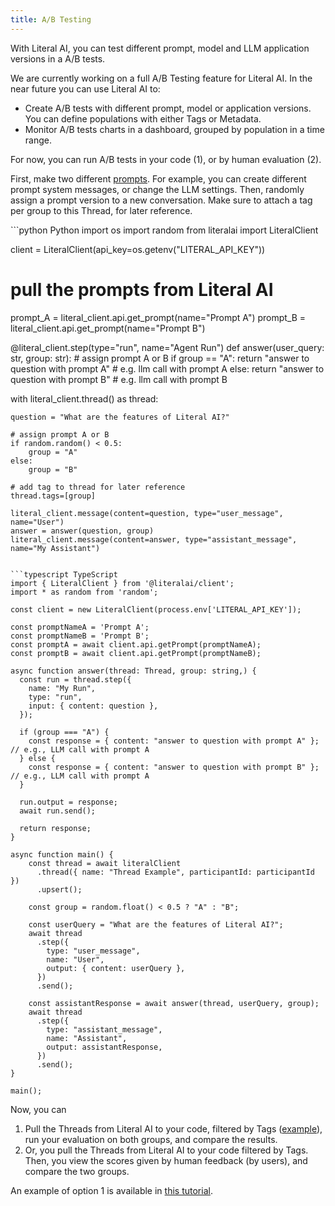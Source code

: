 ```yaml
---
title: A/B Testing
---
```


With Literal AI, you can test different prompt, model and LLM application versions in a A/B tests. 

We are currently working on a full A/B Testing feature for Literal AI. In the near future you can use Literal AI to: 

* Create A/B tests with different prompt, model or application versions. You can define populations with either Tags or Metadata.
* Monitor A/B tests charts in a dashboard, grouped by population in a time range.

For now, you can run A/B tests in your code (1), or by human evaluation (2).

First, make two different [prompts](/concepts/prompt/overview). For example, you can create different prompt system messages, or change the LLM settings. Then, randomly assign a prompt version to a new conversation. Make sure to attach a tag per group to this Thread, for later reference.

<CodeGroup>
```python Python
import os
import random
from literalai import LiteralClient

client = LiteralClient(api_key=os.getenv("LITERAL_API_KEY"))

# pull the prompts from Literal AI
prompt_A = literal_client.api.get_prompt(name="Prompt A")
prompt_B = literal_client.api.get_prompt(name="Prompt B")

@literal_client.step(type="run", name="Agent Run")
def answer(user_query: str, group: str):
    # assign prompt A or B
    if group == "A":
        return "answer to question with prompt A" # e.g. llm call with prompt A
    else:
        return "answer to question with prompt B" # e.g. llm call with prompt B

with literal_client.thread() as thread:

    question = "What are the features of Literal AI?"

    # assign prompt A or B
    if random.random() < 0.5:
        group = "A"
    else:
        group = "B"
        
    # add tag to thread for later reference
    thread.tags=[group]

    literal_client.message(content=question, type="user_message", name="User")
    answer = answer(question, group)
    literal_client.message(content=answer, type="assistant_message", name="My Assistant")
```

```typescript TypeScript
import { LiteralClient } from '@literalai/client';
import * as random from 'random';

const client = new LiteralClient(process.env['LITERAL_API_KEY']);

const promptNameA = 'Prompt A';
const promptNameB = 'Prompt B';
const promptA = await client.api.getPrompt(promptNameA);
const promptB = await client.api.getPrompt(promptNameB);

async function answer(thread: Thread, group: string,) {
  const run = thread.step({
    name: "My Run",
    type: "run",
    input: { content: question },
  });

  if (group === "A") {
    const response = { content: "answer to question with prompt A" }; // e.g., LLM call with prompt A
  } else {
    const response = { content: "answer to question with prompt B" }; // e.g., LLM call with prompt A
  }

  run.output = response;
  await run.send();

  return response;
}

async function main() {
    const thread = await literalClient
      .thread({ name: "Thread Example", participantId: participantId })
      .upsert();

    const group = random.float() < 0.5 ? "A" : "B";
    
    const userQuery = "What are the features of Literal AI?";
    await thread
      .step({
        type: "user_message",
        name: "User",
        output: { content: userQuery },
      })
      .send();
 
    const assistantResponse = await answer(thread, userQuery, group);
    await thread
      .step({
        type: "assistant_message",
        name: "Assistant",
        output: assistantResponse,
      })
      .send();
}

main();
```
</CodeGroup>

Now, you can 

1. Pull the Threads from Literal AI to your code, filtered by Tags ([example](/concepts/observability/tags#filter-by-tags)), run your evaluation on both groups, and compare the results.
2. Or, you pull the Threads from Literal AI to your code filtered by Tags. Then, you view the scores given by human feedback (by users), and compare the two groups. 

An example of option 1 is available in [this tutorial](/guides/tutorials/ab-testing-client-side).
